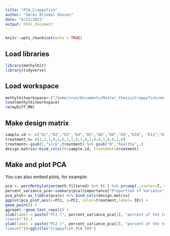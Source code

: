 ```yaml
---
title: "PCA_Crappyfish"
author: "Søren Blikdal Hansen"
date: "6/21/2021"
output: html_document
---
```


```r
knitr::opts_chunk$set(echo = TRUE)
```
## Load libraries 

```r
library(methylKit)
library(tidyverse)
```

## Load workspace

```r
methylkitworkspace<-("/home/sren/Documents/Master_thesis/Crappyfish/methylkit_19samples_10X_MN_210129.RData")
load(methylkitworkspace)
rm(myDiff_MN)
```

## Make design matrix 

```r
sample.id <- c("D1","D2","D3","D4","D5","D6","D8","D9","D10", "D11","D12","D13","D14","D15","D16","D17","D18","D19","D20")
treatment_n= c(1,1,1,0,1,0,1,1,0,1,0,1,0,0,1,0,0,1,0)
treatment<-gsub(1,"sick",treatment) %>% gsub("0","healthy",.)
design.matrix<-bind_cols(ID=sample.id, treatment=treatment)
```

## Make and plot PCA 
You can also embed plots, for example:

```r
pca <- percMethylation(meth.filtered) %>% t(.) %>% prcomp(.,center=T, scale. = F)
percent_variance_pca<-summary(pca)$importance["Proportion of Variance",] * 100
pca_plot<-as_tibble(pca$x) %>% bind_cols(design.matrix)
ggplot(pca_plot,aes(x=PC1, y=PC2, color=treatment,label= ID)) +
geom_point() +
ggrepel::geom_text_repel() +
xlab(label = paste("PC1 (", percent_variance_pca[1], "percent of the total va
riance)")) +
ylab(label = paste("PC2 (", percent_variance_pca[2], "percent of the total va
riance)"))+ggtitle("Crappyfish PCA 10X")
```
